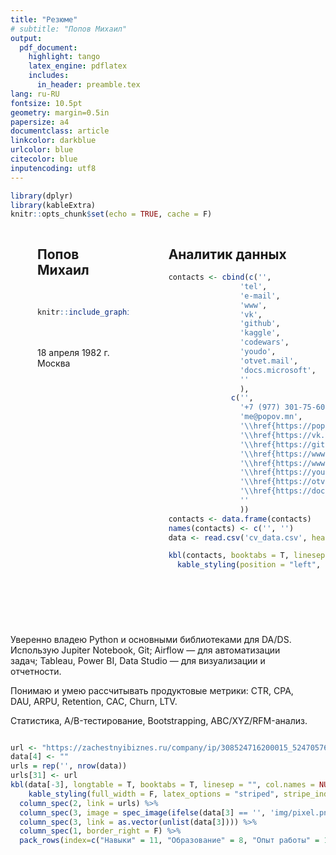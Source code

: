 ```yaml
---
title: "Резюме"
# subtitle: "Попов Михаил"
output: 
  pdf_document:
    highlight: tango
    latex_engine: pdflatex
    includes:
      in_header: preamble.tex
lang: ru-RU
fontsize: 10.5pt
geometry: margin=0.5in
papersize: a4
documentclass: article
linkcolor: darkblue
urlcolor: blue
citecolor: blue
inputencoding: utf8
---
```


```r
library(dplyr)
library(kableExtra)
knitr::opts_chunk$set(echo = TRUE, cache = F)
```
:::: {.columns}
::: {.column width="5%" data-latex="{0.05\textwidth}"}
\ 
:::
::: {.column width="33%" data-latex="{0.33\textwidth}"}
## Попов Михаил
\
```r
knitr::include_graphics("img/circle_masked.png")
```
\
\
18 апреля 1982 г. Москва
\
:::
::: {.column width="5%" data-latex="{0.05\textwidth}"}
\ 
:::
::: {.column width="57%" data-latex="{0.57\textwidth}"}
## Аналитик данных

```r
contacts <- cbind(c('',
                'tel', 
                'e-mail',
                'www',
                'vk',
                'github',
                'kaggle',
                'codewars',
                'youdo',
                'otvet.mail',
                'docs.microsoft',
                ''
                ),
              c('',
                '+7 (977) 301-75-60',
                'me@popov.mn',
                '\\href{https://popov.mn/}{popov.mn}',
                '\\href{https://vk.com/kozlodoev}{kozlodoev}',
                '\\href{https://github.com/novayazarya}{novayazarya}',
                '\\href{https://www.kaggle.com/mikhailpopov}{mikhailpopov}',
                '\\href{https://www.codewars.com/users/novayazarya}{novayazarya}',
                '\\href{https://youdo.com/u8453842}{u8453842}',
                '\\href{https://otvet.mail.ru/profile/id269449239/answers/all/}{id269449239}',
                '\\href{https://docs.microsoft.com/ru-ru/users/mpopov/}{mpopov}',
                ''
                ))
contacts <- data.frame(contacts)
names(contacts) <- c('', '')
data <- read.csv('cv_data.csv', header = F, sep=';')
```

```r
kbl(contacts, booktabs = T, linesep = "", col.names = NULL, escape = F) %>%
  kable_styling(position = "left", font_size = 8.5)
```
:::
::::
## 
::: {.column width="5%" data-latex="{0.05\textwidth}"}
\ 
:::
::: {.column width="95%" data-latex="{0.95\textwidth}"}
Уверенно владею Python и основными библиотеками для DA/DS. Использую Jupiter Notebook, Git; Airflow — для автоматизации задач; Tableau, Power BI, Data Studio — для визуализации и отчетности.

Понимаю и умею рассчитывать продуктовые метрики: CTR, CPA, DAU, ARPU, Retention, CAC, Churn, LTV.

Статистика, A/B-тестирование, Bootstrapping, ABC/XYZ/RFM-анализ.
:::
```r
url <- "https://zachestnyibiznes.ru/company/ip/308524716200015_524705764087_Popov-Mihail-Nikolaevich"
data[4] <- ""
urls = rep('', nrow(data))
urls[31] <- url
kbl(data[-3], longtable = T, booktabs = T, linesep = "", col.names = NULL, escape = T) %>%
    kable_styling(full_width = F, latex_options = "striped", stripe_index = c(seq(2, 10, 2), 12, 15, seq(20, 35, 3), seq(37, 50, 2), seq(52, 67, 2)), bootstrap_options = c("hover", "condensed", "condensed")) %>%
  column_spec(2, link = urls) %>%
  column_spec(3, image = spec_image(ifelse(data[3] == '', 'img/pixel.png', 'img/cert.png'), 50, 50)) %>%
  column_spec(3, link = as.vector(unlist(data[3]))) %>%
  column_spec(1, border_right = F) %>%
  pack_rows(index=c("Навыки" = 11, "Образование" = 8, "Опыт работы" = 17, "Допобразование" = 1), latex_gap_space = "1.5em")
```